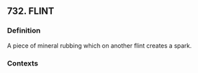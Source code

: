 ## 732. FLINT
### Definition
A piece of mineral rubbing which on another flint creates a spark.

### Contexts


